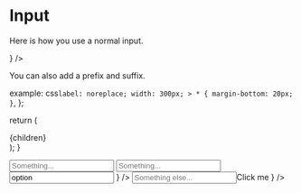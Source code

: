 


# Input

Here is how you use a normal input.

<Playground component={Input}>
  <ControlledField style={{ maxWidth: 250 }} component={
    <Input placeholder="Placeholder..." />
  } />
</Playground>


You can also add a prefix and suffix.

  example: css`
    label: noreplace;
    width: 300px;
    > * {
      margin-bottom: 20px;
    }
  `,
};

  return (
    <div className={style.example}>
      {children}
    </div>
  );
}

<Playground>
  <Example>
    <Input placeholder="Something..." prefix="$" />
    <Input placeholder="Something..." suffix=".com" />
    <Input placeholder="Something..." prefix={
      <Select value="option" values={[{ label: 'Option', value: 'option' }]} placeholder="Select..." />
    } />
    <Input placeholder="Something else..." suffix={
      <Button withIcon="activity">Click me</Button>
    } />
  </Example>
</Playground>
